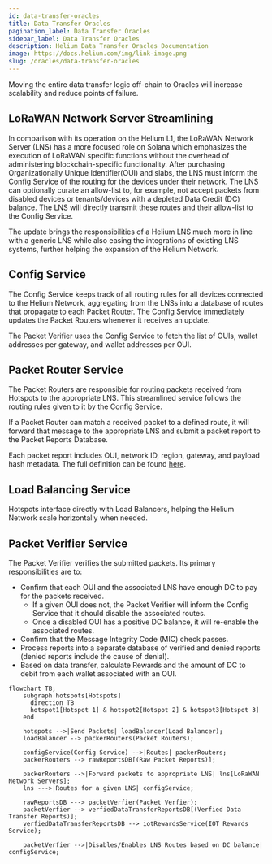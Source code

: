 ```yaml
---
id: data-transfer-oracles
title: Data Transfer Oracles
pagination_label: Data Transfer Oracles
sidebar_label: Data Transfer Oracles
description: Helium Data Transfer Oracles Documentation
image: https://docs.helium.com/img/link-image.png
slug: /oracles/data-transfer-oracles
---
```



Moving the entire data transfer logic off-chain to Oracles will increase scalability and reduce
points of failure.

## LoRaWAN Network Server Streamlining

In comparison with its operation on the Helium L1, the LoRaWAN Network Server (LNS) has a more
focused role on Solana which emphasizes the execution of LoRaWAN specific functions without the
overhead of administering blockchain-specific functionality. After purchasing Organizationally
Unique Identifier(OUI) and slabs, the LNS must inform the Config Service of the routing for the
devices under their network. The LNS can optionally curate an allow-list to, for example, not accept
packets from disabled devices or tenants/devices with a depleted Data Credit (DC) balance. The LNS
will directly transmit these routes and their allow-list to the Config Service.

The update brings the responsibilities of a Helium LNS much more in line with a generic LNS while
also easing the integrations of existing LNS systems, further helping the expansion of the Helium
Network.

## Config Service

The Config Service keeps track of all routing rules for all devices connected to the Helium Network,
aggregating from the LNSs into a database of routes that propagate to each Packet Router. The Config
Service immediately updates the Packet Routers whenever it receives an update.

The Packet Verifier uses the Config Service to fetch the list of OUIs, wallet addresses per gateway,
and wallet addresses per OUI.

## Packet Router Service

The Packet Routers are responsible for routing packets received from Hotspots to the appropriate
LNS. This streamlined service follows the routing rules given to it by the Config Service.

If a Packet Router can match a received packet to a defined route, it will forward that message to
the appropriate LNS and submit a packet report to the Packet Reports Database.

Each packet report includes OUI, network ID, region, gateway, and payload hash metadata. The full
definition can be found
[here](https://github.com/helium/proto/blob/master/src/service/packet_router.proto#L8).

## Load Balancing Service

Hotspots interface directly with Load Balancers, helping the Helium Network scale horizontally when
needed.

## Packet Verifier Service

The Packet Verifier verifies the submitted packets. Its primary responsibilities are to:

- Confirm that each OUI and the associated LNS have enough DC to pay for the packets received.
  - If a given OUI does not, the Packet Verifier will inform the Config Service that it should
    disable the associated routes.
  - Once a disabled OUI has a positive DC balance, it will re-enable the associated routes.
- Confirm that the Message Integrity Code (MIC) check passes.
- Process reports into a separate database of verified and denied reports (denied reports include
  the cause of denial).
- Based on data transfer, calculate Rewards and the amount of DC to debit from each wallet
  associated with an OUI.

```mermaid
flowchart TB;
    subgraph hotspots[Hotspots]
      direction TB
      hotspot1[Hotspot 1] & hotspot2[Hotspot 2] & hotspot3[Hotspot 3]
    end

    hotspots -->|Send Packets| loadBalancer(Load Balancer);
    loadBalancer --> packerRouters(Packet Routers);

    configService(Config Service) -->|Routes| packerRouters;
    packerRouters --> rawReportsDB[(Raw Packet Reports)];

    packerRouters -->|Forward packets to appropriate LNS| lns[LoRaWAN Network Servers];
    lns --->|Routes for a given LNS| configService;

    rawReportsDB ---> packetVerfier(Packet Verfier);
    packetVerfier --> verfiedDataTransferReportsDB[(Verfied Data Transfer Reports)];
    verfiedDataTransferReportsDB --> iotRewardsService(IOT Rewards Service);

    packetVerfier -->|Disables/Enables LNS Routes based on DC balance| configService;
```

